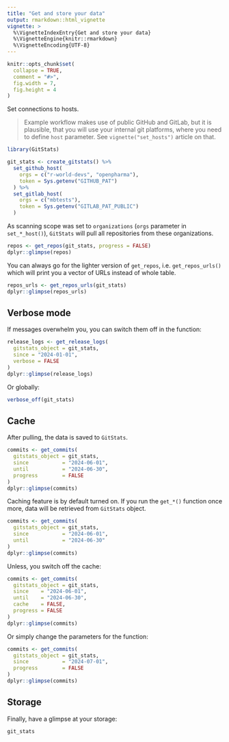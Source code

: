 ```yaml
---
title: "Get and store your data"
output: rmarkdown::html_vignette
vignette: >
  %\VignetteIndexEntry{Get and store your data}
  %\VignetteEngine{knitr::rmarkdown}
  %\VignetteEncoding{UTF-8}
---
```


```r
knitr::opts_chunk$set(
  collapse = TRUE,
  comment = "#>",
  fig.width = 7,
  fig.height = 4
)
```

Set connections to hosts.

> Example workflow makes use of public GitHub and GitLab, but it is plausible, that you will use your internal git platforms, where you need to define `host` parameter. See `vignette("set_hosts")` article on that.

```r
library(GitStats)

git_stats <- create_gitstats() %>%
  set_github_host(
    orgs = c("r-world-devs", "openpharma"),
    token = Sys.getenv("GITHUB_PAT")
  ) %>%
  set_gitlab_host(
    orgs = c("mbtests"),
    token = Sys.getenv("GITLAB_PAT_PUBLIC")
  )
```

As scanning scope was set to `organizations` (`orgs` parameter in `set_*_host()`), `GitStats` will pull all repositories from these organizations.

```r
repos <- get_repos(git_stats, progress = FALSE)
dplyr::glimpse(repos)
```

You can always go for the lighter version of `get_repos`, i.e. `get_repos_urls()` which will print you a vector of URLs instead of whole table.

```r
repos_urls <- get_repos_urls(git_stats)
dplyr::glimpse(repos_urls)
```

## Verbose mode

If messages overwhelm you, you can switch them off in the function:

```r
release_logs <- get_release_logs(
  gitstats_object = git_stats,
  since = "2024-01-01",
  verbose = FALSE
)
dplyr::glimpse(release_logs)
```

Or globally:

```r
verbose_off(git_stats)
```

## Cache

After pulling, the data is saved to `GitStats`.

```r
commits <- get_commits(
  gitstats_object = git_stats,
  since           = "2024-06-01",
  until           = "2024-06-30",
  progress        = FALSE
)
dplyr::glimpse(commits)
```

Caching feature is by default turned on. If you run the `get_*()` function once more, data will be retrieved from `GitStats` object.

```r
commits <- get_commits(
  gitstats_object = git_stats,
  since           = "2024-06-01",
  until           = "2024-06-30"
)
dplyr::glimpse(commits)
```

Unless, you switch off the cache:

```r
commits <- get_commits(
  gitstats_object = git_stats,
  since    = "2024-06-01",
  until    = "2024-06-30",
  cache    = FALSE,
  progress = FALSE
)
dplyr::glimpse(commits)
```

Or simply change the parameters for the function:

```r
commits <- get_commits(
  gitstats_object = git_stats,
  since           = "2024-07-01",
  progress        = FALSE
)
dplyr::glimpse(commits)
```

## Storage

Finally, have a glimpse at your storage:

```r
git_stats
```
